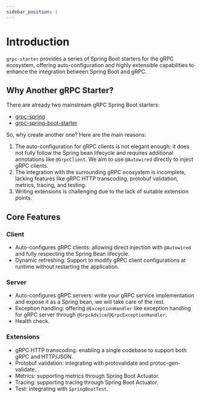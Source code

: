 ```yaml
---
sidebar_position: 1
---
```


# Introduction

`grpc-starter` provides a series of Spring Boot starters for the gRPC ecosystem,
offering auto-configuration and highly extensible capabilities to enhance the integration between Spring Boot and gRPC.

## Why Another gRPC Starter?

There are already two mainstream gRPC Spring Boot starters:

- [grpc-spring](https://github.com/grpc-ecosystem/grpc-spring)
- [grpc-spring-boot-starter](https://github.com/LogNet/grpc-spring-boot-starter)

So, why create another one? Here are the main reasons:

1. The auto-configuration for gRPC clients is not elegant enough; it does not fully follow the Spring bean lifecycle and requires additional annotations like `@GrpcClient`. We aim to use `@Autowired` directly to inject gRPC clients.
2. The integration with the surrounding gRPC ecosystem is incomplete, lacking features like gRPC HTTP transcoding, protobuf validation, metrics, tracing, and testing.
3. Writing extensions is challenging due to the lack of suitable extension points.

## Core Features

### Client
  - Auto-configures gRPC clients: allowing direct injection with `@Autowired` and fully respecting the Spring Bean lifecycle.
  - Dynamic refreshing: Support to modify gRPC client configurations at runtime without restarting the application.

### Server
  - Auto-configures gRPC servers: write your gRPC service implementation and expose it as a Spring bean, we will take care of the rest.
  - Exception handling: offering `@ExceptionHandler` like exception handling for gRPC server through `@GrpcAdvice`/`@GrpcExceptionHandler`.
  - Health check.

### Extensions
  - gRPC HTTP transcoding: enabling a single codebase to support both gRPC and HTTP/JSON.
  - Protobuf validation: integrating with protovalidate and protoc-gen-validate.
  - Metrics: supporting metrics through Spring Boot Actuator.
  - Tracing: supporting tracing through Spring Boot Actuator.
  - Test: integrating with `SpringBootTest`.
